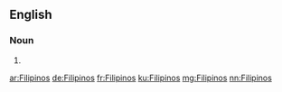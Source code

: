 ==English==

===Noun===
{{head|en}}

# {{plural of|Filipino}}

[[ar:Filipinos]]
[[de:Filipinos]]
[[fr:Filipinos]]
[[ku:Filipinos]]
[[mg:Filipinos]]
[[nn:Filipinos]]